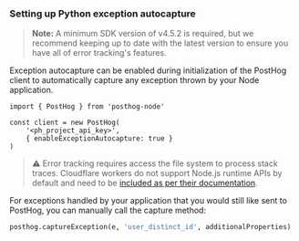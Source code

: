 ### Setting up Python exception autocapture

> **Note:** A minimum SDK version of v4.5.2 is required, but we recommend keeping up to date with the latest version to ensure you have all of error tracking's features.

Exception autocapture can be enabled during initialization of the PostHog client to automatically capture any exception thrown by your Node application.

```node
import { PostHog } from 'posthog-node'

const client = new PostHog(
    '<ph_project_api_key>',
    { enableExceptionAutocapture: true }
)

```

> ⚠️ Error tracking requires access the file system to process stack traces. Cloudflare workers do not support Node.js runtime APIs by default and need to be [included as per their documentation](https://developers.cloudflare.com/workers/runtime-apis/nodejs/#nodejs-compatibility).

For exceptions handled by your application that you would still like sent to PostHog, you can manually call the capture method:

```python
posthog.captureException(e, 'user_distinct_id', additionalProperties)
```